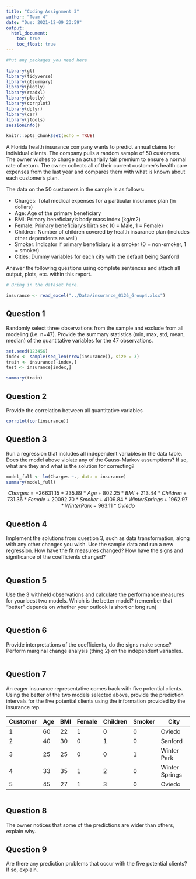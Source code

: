 ```yaml
---
title: "Coding Assignment 3"
author: "Team 4"
date: "Due: 2021-12-09 23:59"
output: 
  html_document:
    toc: true
    toc_float: true
---
```


```r
#Put any packages you need here

library(gt)
library(tidyverse)
library(gtsummary)
library(plotly)
library(readxl)
library(plotly)
library(corrplot)
library(dplyr)
library(car)
library(jtools)
sessionInfo()

knitr::opts_chunk$set(echo = TRUE)
```

A Florida health insurance company wants to predict annual claims for individual clients. The company pulls a random sample of 50 customers. The owner wishes to charge an actuarially fair premium to ensure a normal rate of return. The owner collects all of their current customer’s health care expenses from the last year and compares them with what is known about each customer’s plan. 

The data on the 50 customers in the sample is as follows:

-	Charges: Total medical expenses for a particular insurance plan (in dollars)
-	Age: Age of the primary beneficiary
-	BMI: Primary beneficiary’s body mass index (kg/m2)
-	Female: Primary beneficiary’s birth sex (0 = Male, 1 = Female)
-	Children: Number of children covered by health insurance plan (includes other dependents as well)
-	Smoker: Indicator if primary beneficiary is a smoker (0 = non-smoker, 1 = smoker)
-	Cities: Dummy variables for each city with the default being Sanford

Answer the following questions using complete sentences and attach all output, plots, etc. within this report.


```r
# Bring in the dataset here.

insurance <- read_excel("../Data/insurance_0126_Group4.xlsx")

```



## Question 1

Randomly select three observations from the sample and exclude from all modeling (i.e. n=47). Provide the summary statistics (min, max, std, mean, median) of the quantitative variables for the 47 observations.

```r

set.seed(123456)
index <- sample(seq_len(nrow(insurance)), size = 3)
train <- insurance[-index,]
test <- insurance[index,]

summary(train)


```


## Question 2

Provide the correlation between all quantitative variables

```r
corrplot(cor(insurance))


```


## Question 3

Run a regression that includes all independent variables in the data table. Does the model above violate any of the Gauss-Markov assumptions? If so, what are they and what is the solution for correcting?

```r

model_full <- lm(Charges ~., data = insurance)
summary(model_full)

```
$$Charges = -26631.15+235.89*Age+802.25*BMI+213.44*Children + 731.36 *Female + 20092.70*Smoker + 4109.84 *WinterSprings + 1962.97*WinterPark- 963.11*Oviedo$$

## Question 4

Implement the solutions from question 3, such as data transformation, along with any other changes you wish. Use the sample data and run a new regression. How have the fit measures changed? How have the signs and significance of the coefficients changed?

```r


```

## Question 5

Use the 3 withheld observations and calculate the performance measures for your best two models. Which is the better model? (remember that "better" depends on whether your outlook is short or long run)

```r

```


## Question 6

Provide interpretations of the coefficients, do the signs make sense? Perform marginal change analysis (thing 2) on the independent variables.

```r

```

## Question 7

An eager insurance representative comes back with five potential clients. Using the better of the two models selected above, provide the prediction intervals for the five potential clients using the information provided by the insurance rep.

| Customer | Age | BMI | Female | Children | Smoker | City           |
| -------- | --- | --- | ------ | -------- | ------ | -------------- | 
| 1        | 60  | 22  | 1      | 0        | 0      | Oviedo         |
| 2        | 40  | 30  | 0      | 1        | 0      | Sanford        |
| 3        | 25  | 25  | 0      | 0        | 1      | Winter Park    |
| 4        | 33  | 35  | 1      | 2        | 0      | Winter Springs |
| 5        | 45  | 27  | 1      | 3        | 0      | Oviedo         |


```r

```

## Question 8

The owner notices that some of the predictions are wider than others, explain why.

## Question 9 

Are there any prediction problems that occur with the five potential clients? If so, explain.

